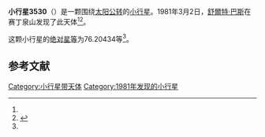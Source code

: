 {{Infobox planet
| bgcolour = #FFFFC0
| name = 3530 Hammel
| symbol = 
| image = 
| caption = 
| discovery = yes
| discovery_ref = 
| discoverer = [[舒爾特·巴斯|舒爾特·巴斯]]
| discovery_site = [[赛丁泉山|赛丁泉山]] 
| discovered = 1981年3月2日
| designations = yes
| mp_name = 
| named_after = 
| alt_names = 1981 EC20/ 1975 XG1
| mp_category = [[主带小行星|主带小行星]]
| orbit_ref = <ref name="a">[http://ssd.jpl.nasa.gov/sbdb.cgi?sstr=3530 3530 Hammel] {{Wayback|url=http://ssd.jpl.nasa.gov/sbdb.cgi?sstr=3530 |date=20200917231140 }}，小行星數據庫瀏覽器（JPL Small-Body Database Browser）－[[美国国家航空航天局|美国国家航空航天局]]喷气推进实验室</ref>
| epoch = 2456400.5 (2013年4月18日更新)
| aphelion = {{convert|2.9421166|AU|km|3|abbr=on|lk=out}}
| perihelion = {{convert|1.8606228|AU|km|3|abbr=on}}
| semimajor = {{convert|2.4013697|AU|km|3|abbr=on}}
| eccentricity = 0.2251827
| period = 1359.211307 [[日|日]]<br />3.72[[儒略年|儒略年]]
| avg_speed = 
| inclination = 1.17192
| asc_node = 262.74617
| mean_anomaly = 
| arg_peri = 76.20434
| satellites = 
| physical_characteristics = yes
| dimensions = 
| mass = 
| density = 
| surface_grav = 
| escape_velocity = 
| sidereal_day = 
| axial_tilt = 
| pole_ecliptic_lat = 
| pole_ecliptic_lon = 
| albedo = 
| temperatures= 
| temp_name1 = 
| mean_temp_1 = 
| max_temp_1 = 
| temp_name2 = 
| max_temp_2 = 
| spectral_type = 
| abs_magnitude = 76.20434
}}

'''小行星3530'''（{{lang-en|3530 Hammel}}）是一颗围绕[[太阳|太阳]][[公转|公转]]的[[小行星|小行星]]。1981年3月2日，[[舒爾特·巴斯|舒爾特·巴斯]]在赛丁泉山发现了此天体<ref name="a" /><ref>{{cite news|title=小行星列表|url=http://cfa-www.harvard.edu/iau/lists/NumberedMPs.txt|accessdate=2013-07-08|newspaper=哈佛大学|archive-date=2008-05-17|archive-url=https://web.archive.org/web/20080517010638/http://cfa-www.harvard.edu/iau/lists/NumberedMPs.txt|dead-url=no}}</ref>。

这颗小行星的[[绝对星等|绝对星等]]为76.20434等<ref name="a" />。

==参考文献==
{{reflist}}
{{Minor Planet Number|[[小行星3529|小行星3529]]|[[小行星3531|小行星3531]]}}

{{小天体}}

[[Category:小行星带天体|Category:小行星带天体]]
[[Category:1981年发现的小行星|Category:1981年发现的小行星]]

{{asteroid-stub}}